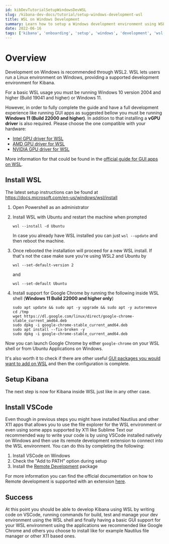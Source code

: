 ```yaml
---
id: kibDevTutorialSetupWindowsDevWSL
slug: /kibana-dev-docs/tutorial/setup-windows-development-wsl
title: WSL on Windows Development
summary: Learn how to setup a Windows development environment using WSL
date: 2022-06-16
tags: ['kibana', 'onboarding', 'setup', 'windows', 'development', 'wsl']
---
```



# Overview

Development on Windows is recommended through WSL2.  WSL lets users run a Linux environment on Windows, providing a supported development environment for Kibana.

<DocCallOut title="Prerequisites">
  For a basic WSL usage you must be running Windows 10 version 2004 and higher (Build 19041 and higher) or Windows 11.
  
  However, in order to fully complete the guide and have a full development experience like running GUI apps as suggested bellow you must be running **Windows 11 (Build 22000 and higher)**.
  In addition to that installing a **vGPU driver** is also required. Please choose the one compatible with your hardware: 

  - [Intel GPU driver for WSL](https://www.intel.com/content/www/us/en/download/19344/intel-graphics-windows-dch-drivers.html?)
  - [AMD GPU driver for WSL](https://www.amd.com/en/support/kb/release-notes/rn-rad-win-wsl-support)
  - [NVIDIA GPU driver for WSL](https://developer.nvidia.com/cuda/wsl)
  
  More information for that could be found in the [official guide for GUI apps on WSL](https://docs.microsoft.com/en-us/windows/wsl/tutorials/gui-apps#install-support-for-linux-gui-apps).
</DocCallOut>

## Install WSL

The latest setup instructions can be found at https://docs.microsoft.com/en-us/windows/wsl/install

1) Open Powershell as an administrator

2) Install WSL with Ubuntu and restart the machine when prompted
    ```
    wsl --install -d Ubuntu
    ```

    In case you already have WSL installed you can just `wsl --update` and then reboot the machine.

3) Once rebooted the installation will proceed for a new WSL install. If that's not the case make sure you're using 
   WSL2 and Ubuntu by
   ```
   wsl --set-default-version 2
   ```

   and

   ```
   wsl --set-default Ubuntu 
   ```  

4) Install support for Google Chrome by running the following inside WSL shell (**Windows 11 Build 22000 and higher only**)

   ```
   sudo apt update && sudo apt -y upgrade && sudo apt -y autoremove 
   cd /tmp
   wget https://dl.google.com/linux/direct/google-chrome-stable_current_amd64.deb
   sudo dpkg -i google-chrome-stable_current_amd64.deb
   sudo apt install --fix-broken -y
   sudo dpkg -i google-chrome-stable_current_amd64.deb
   ```

  Now you can launch Google Chrome by either `google-chrome` on your WSL shell or from Ubuntu Applications on Windows. 
  
  It's also worth it to check if there are other useful [GUI packages you would want to add on WSL](https://docs.microsoft.com/en-us/windows/wsl/tutorials/gui-apps#update-the-packages-in-your-distribution) and then the configuration is complete.

## Setup Kibana

The next step is now <DocLink id="kibDevTutorialSetupDevEnv" section="get-the-code" text="setup your development environment" /> for Kibana inside WSL just like in any other case.

## Install VSCode

Even though in previous steps you might have installed Nautilus and other X11 apps that allows you to use the file explorer for the WSL environment or even using some apps supported by X11 like 
Sublime Text our recommended way to write your code is by using VSCode installed natively on Windows and then use its remote development extension to connect into the WSL environment. You can do this 
by completing the following:

1) Install VSCode on Windows
2) Check the "Add to PATH" option during setup
3) Install the [Remote Development](https://aka.ms/vscode-remote/download/extension) package

For more information you can find the official documentation on how to Remote development is supported with an extension [here](https://code.visualstudio.com/docs/remote/wsl).

## Success

At this point you should be able to develop Kibana using WSL by writing code on VSCode, running commands for build, test and manage your dev environment using the WSL shell and finally having a basic GUI 
support for your WSL environment using the applications we recommended like Google Chrome and others you choose to install like for example Nautilus file manager or other X11 based ones.
